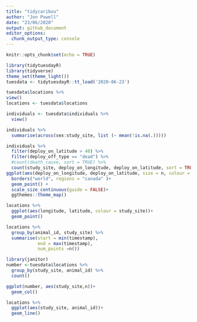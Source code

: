 ```yaml
---
title: "tidycaribou"
author: "Jon Powell"
date: "23/06/2020"
output: github_document
editor_options: 
  chunk_output_type: console
---
```


```r
knitr::opts_chunk$set(echo = TRUE)
```

```r
library(tidytuesdayR)
library(tidyverse)
theme_set(theme_light())
tuesdata <- tidytuesdayR::tt_load('2020-06-23')

```

```r
tuesdata$locations %>% 
view()
locations <- tuesdata$locations

individuals <- tuesdata$individuals %>%
  view()
```

```r
individuals %>% 
  summarise(across(sex:study_site, list (~ mean(!is.na(.)))))

individuals %>% 
  filter(deploy_on_latitude > 40) %>% 
  filter(deploy_off_type == "dead") %>% 
  #count(death_cause, sort = TRUE) %>% 
  count(study_site, deploy_on_longitude, deploy_on_latitude, sort = TRUE) %>% 
ggplot(aes(deploy_on_longitude, deploy_on_latitude, size = n, colour = study_site))+
  borders("world", regions = "canada" )+
  geom_point() +
  scale_size_continuous(guide = FALSE)+
  ggthemes::theme_map()
```

```r
locations %>% 
  ggplot(aes(longitude, latitude, colour = study_site))+
  geom_point()
```

```r
locations %>% 
  group_by(animal_id, study_site) %>% 
  summarise(start = min(timestamp),
            end = max(timestamp),
            num_points =n())
 ```

 
 

```r
library(janitor)
number <-tuesdata$locations %>% 
  group_by(study_site, animal_id) %>% 
  count()

ggplot(number, aes(study_site,n))+
  geom_col()
```

```r
locations %>% 
  ggplot(aes(study_site, animal_id))+
  geom_line()
```

